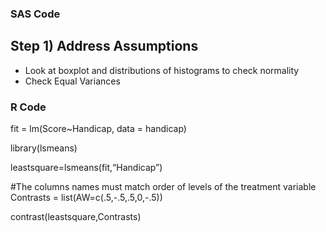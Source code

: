 ### SAS Code
## Step 1) Address Assumptions
- Look at boxplot and distributions of histograms to check normality
- Check Equal Variances





### R Code
fit = lm(Score~Handicap, data = handicap)

library(lsmeans)

leastsquare=lsmeans(fit,"Handicap")

#The columns names must match order of levels of the treatment variable
Contrasts = list(AW=c(.5,-.5,.5,0,-.5))

contrast(leastsquare,Contrasts)
